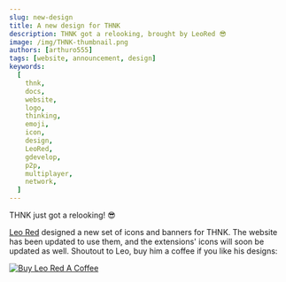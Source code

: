 ```yaml
---
slug: new-design
title: A new design for THNK
description: THNK got a relooking, brought by LeoRed 😎
image: /img/THNK-thumbnail.png
authors: [arthuro555]
tags: [website, announcement, design]
keywords:
  [
    thnk,
    docs,
    website,
    logo,
    thinking,
    emoji,
    icon,
    design,
    LeoRed,
    gdevelop,
    p2p,
    multiplayer,
    network,
  ]
---
```


THNK just got a relooking! 😎

[Leo Red](https://github.com/Midhil457) designed a new set of icons and banners for THNK. The website has been updated to use them, and the extensions' icons will soon be updated as well. Shoutout to Leo, buy him a coffee if you like his designs:

<a href="https://www.buymeacoffee.com/leored" target="_blank">
  <img
    src="https://cdn.buymeacoffee.com/buttons/v2/default-yellow.png"
    alt="Buy Leo Red A Coffee"
    className="nozoom"
    style={{ height: 60, width: 217 }}
  />
</a>
